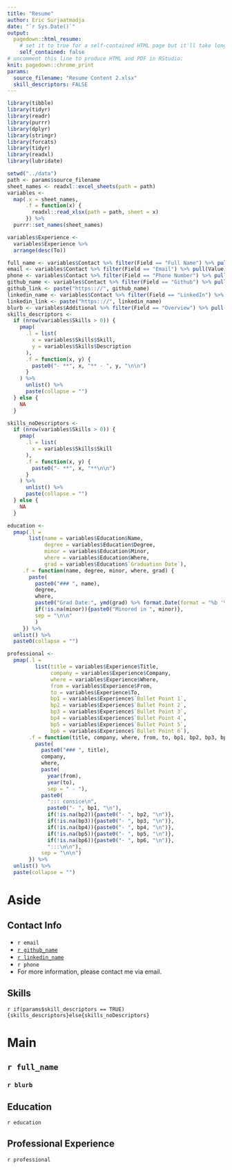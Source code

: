 ```yaml
---
title: "Resume"
author: Eric Surjaatmadja
date: "`r Sys.Date()`"
output:
  pagedown::html_resume:
    # set it to true for a self-contained HTML page but it'll take longer to render
    self_contained: false
# uncomment this line to produce HTML and PDF in RStudio:
knit: pagedown::chrome_print
params:
  source_filename: "Resume Content 2.xlsx"
  skill_descriptors: FALSE
---
```

``` r
library(tibble)
library(tidyr)
library(readr)
library(purrr)
library(dplyr)
library(stringr)
library(forcats)
library(tidyr)
library(readxl)
library(lubridate)
```


``` r
setwd("../data")
path <- params$source_filename
sheet_names <- readxl::excel_sheets(path = path)
variables <- 
  map(.x = sheet_names,
      .f = function(x) {
        readxl::read_xlsx(path = path, sheet = x)
      }) %>% 
  purrr::set_names(sheet_names)

variables$Experience <- 
  variables$Experience %>% 
  arrange(desc(To))

full_name <- variables$Contact %>% filter(Field == "Full Name") %>% pull(Value)
email <- variables$Contact %>% filter(Field == "Email") %>% pull(Value)
phone <- variables$Contact %>% filter(Field == "Phone Number") %>% pull(Value)
github_name <- variables$Contact %>% filter(Field == "Github") %>% pull(Value)
github_link <- paste("https:://", github_name)
linkedin_name <- variables$Contact %>% filter(Field == "LinkedIn") %>% pull(Value)
linkedin_link <- paste("https:://", linkedin_name)
blurb <- variables$Additional %>% filter(Field == "Overview") %>% pull(Value)
skills_descriptors <-
  if (nrow(variables$Skills > 0)) {
    pmap(
      .l = list(
        x = variables$Skills$Skill,
        y = variables$Skills$Description
      ),
      .f = function(x, y) {
        paste0("- **", x, "** - ", y, "\n\n")
      }
    ) %>%
      unlist() %>% 
      paste(collapse = "")
  } else {
    NA
  }

skills_noDescriptors <- 
  if (nrow(variables$Skills > 0)) {
    pmap(
      .l = list(
        x = variables$Skills$Skill
      ),
      .f = function(x, y) {
        paste0("- **", x, "**\n\n")
      }
    ) %>%
      unlist() %>% 
      paste(collapse = "")
  } else {
    NA
  }

education <- 
  pmap(.l = 
       list(name = variables$Education$Name,
            degree = variables$Education$Degree,
            minor = variables$Education$Minor,
            where = variables$Education$Where,
            grad = variables$Education$`Graduation Date`),
     .f = function(name, degree, minor, where, grad) {
       paste(
         paste0("### ", name),
         degree,
         where,
         paste0("Grad Date:", ymd(grad) %>% format.Date(format = "%b '%y")),
         if(!is.na(minor)){paste0("Minored in ", minor)},
         sep = "\n\n"
         )
     }) %>% 
  unlist() %>% 
  paste0(collapse = "") 

professional <- 
  pmap(.l = 
         list(title = variables$Experience$Title,
              company = variables$Experience$Company,
              where = variables$Experience$Where,
              from = variables$Experience$From,
              to = variables$Experience$To,
              bp1 = variables$Experience$`Bullet Point 1`,
              bp2 = variables$Experience$`Bullet Point 2`,
              bp3 = variables$Experience$`Bullet Point 3`,
              bp4 = variables$Experience$`Bullet Point 4`,
              bp5 = variables$Experience$`Bullet Point 5`,
              bp6 = variables$Experience$`Bullet Point 6`),
       .f = function(title, company, where, from, to, bp1, bp2, bp3, bp4, bp5, bp6){
         paste(
           paste0("### ", title),
           company,
           where,
           paste(
             year(from), 
             year(to), 
             sep = " - "),
           paste0(
             "::: consice\n",
             paste0("- ", bp1, "\n"),
             if(!is.na(bp2)){paste0("- ", bp2, "\n")},
             if(!is.na(bp3)){paste0("- ", bp3, "\n")},
             if(!is.na(bp4)){paste0("- ", bp4, "\n")},
             if(!is.na(bp5)){paste0("- ", bp5, "\n")},
             if(!is.na(bp6)){paste0("- ", bp6, "\n")},
             ":::\n\n"),
           sep = "\n\n")
       }) %>% 
  unlist() %>% 
  paste(collapse = "")
```

Aside
================================================================================

Contact Info {#contact}
--------------------------------------------------------------------------------

- <i class="fa fa-envelope"></i> `r email`
- <i class="fa fa-github"></i> [`r github_name`](`r github_link`)
- <i class="fa fa-linkedin"></i> [`r linkedin_name`](`r linkedin_link`)
- <i class="fa fa-phone"></i> `r phone`
- For more information, please contact me via email.


Skills {#skills}
--------------------------------------------------------------------------------


`r if(params$skill_descriptors == TRUE){skills_descriptors}else{skills_noDescriptors}`


Main
================================================================================

`r full_name` {#title}
--------------------------------------------------------------------------------

### `r blurb`

Education {data-icon=graduation-cap data-concise=true}
--------------------------------------------------------------------------------

`r education`

Professional Experience {data-icon=suitcase}
--------------------------------------------------------------------------------

`r professional`

